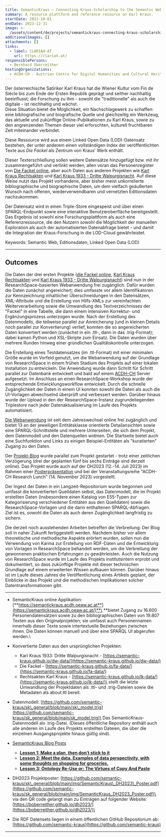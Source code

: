 ```yaml
---
title: SemanticKraus – Connecting Kraus-Scholarship to the Semantic Web
summary: A resource plattform and reference resource on Karl Kraus.
startDate: 2022-10-01
endDate: 2023-12-31
image: >-
  /assets/content/de/projects/semantickraus-connecting-kraus-scholarship-semantic-web/image.png
additionalImages: []
attachments: []
links:
  - label: CLARIAH-AT
    url: https://clariah.at/
responsiblePersons:
  - Bernhard Oberreither
hostingOrganizations:
  - ACDH-CH - Austrian Centre for Digital Humanities and Cultural Heritage
---
```

Der österreichische Satiriker Karl Kraus hat die Wiener Kultur vom Fin de Siècle bis zum Ende der Ersten Republik geprägt und seither nachhaltig beeinflusst; die Forschung zu ihm - sowohl die "traditionelle" als auch die digitale - ist reichhaltig und wächst. \
Diese Situation bietet die Möglichkeit, ein Nachschlagewerk zu schaffen: eine bibliografische und biografische Quelle und gleichzeitig ein Werkzeug, das aktuelle und zukünftige Online-Publikationen zu Karl Kraus, sowie zu den angrenzenden Themen dieser viel erforschten, kulturell fruchtbaren Zeit miteinander verbindet.

Diese Ressource wird aus einem Linked Open Data (LOD)-Datensatz bestehen, der unter anderem einen vollständigen Index der veröffentlichten Texte aus *Die Fackel* als Zentrum von Kraus' Werk enthält.

Dieser Texterschließung sollen weitere Datensätze hinzugefügt bzw. mit ihr zusammengeführt und verlinkt werden, allen voran das Personenregister von [Die Fackel online](https://fackel.oeaw.ac.at/), aber auch Daten aus anderen Projekten wie [Karl Kraus Rechtsakten](https://www.kraus.wienbibliothek.at/legalkraus/) und [Karl Kraus 1933 - Dritte Walpurgisnacht](https://kraus1933.ace.oeaw.ac.at/index.html). Auf diese Weise nutzt das Projekt vorhandene, aber bisher meist unkorrelierte bibliographische und biographische Daten, um dem vielfach geäußerten Wunsch nach offenen, wiederverwendbaren und vernetzten Editionsdaten nachzukommen.

Der Datensatz wird in einen Triple-Store eingespeist und über einen SPARQL-Endpunkt sowie eine interaktive Benutzeroberfläche bereitgestellt. Das Ergebnis ist sowohl eine Forschungsplattform als auch eine Referenzressource, die den Nutzern sowohl die Möglichkeit der manuellen Exploration als auch der automatisierten Datenabfrage bietet - und damit die Integration der Kraus-Forschung in die LOD-Cloud gewährleistet.

Keywords: Semantic Web, Editionsdaten, Linked Open Data (LOD)

---

## Outcomes

Die Daten der drei ersten Projekte ([die Fackel online](https://fackel.oeaw.ac.at/), [Karl Kraus Rechtsakten](https://www.kraus.wienbibliothek.at/legalkraus/) und [Karl Kraus 1933 - Dritte Walpurgisnacht](https://kraus1933.ace.oeaw.ac.at/index.html)) sind nun in der ResearchSpace-basierten Webanwendung frei zugänglich. Dafür wurden die Daten zunächst angereichert; dies umfasste vor allem Identifikatoren zur Kennzeichnung inhaltlicher Überschneidungen in den Datensätzen, XML-Attribute und die Erstellung von Hilfs-XMLs zur vereinfachten Weiterverarbeitung sowie die Umwandlung des Textverzeichnisses der "Fackel" in eine Tabelle, die dann einem intensiven Korrektur- und Ergänzungsprozess unterzogen wurde. Nach der Erstellung des Datenmodells, die teilweise parallel zur Anreicherung (und in kleinen Details noch parallel zur Konvertierung) verlief, konnten die so angereicherten Daten konvertiert werden (zunächst in ein .ttl-, dann in das .trig-Format); dabei kamen Python und XSL-Skripte zum Einsatz. Die Daten wurden über mehrere Runden hinweg einer gründlichen Qualitätskontrolle unterzogen.

Die Erstellung eines Testdatensatzes (im .ttl-Format) mit einer minimalen Größe wurde im Vorfeld genutzt, um die Webanwendung auf der Grundlage von ResearchSpace in einem frühen Stadium des Projekts auf einer lokalen Installation zu entwickeln. Die Anwendung wurde dann Schritt für Schritt parallel zur Datenbank entwickelt und bald auf einem [ACDH-CH](/austrian-academy-of-sciences) Server aufgesetzt. Im Anschluss an einen ResearchSpace-Workshop wurde der entsprechende Entwicklungsworkflow entwickelt. Durch die schnelle Zugänglichkeit der Daten in einem UI konnten sowohl die Daten als auch die UI-Vorlagen abwechselnd überprüft und verbessert werden. Darüber hinaus wurde der Upload in den der ResearchSpace-Instanz zugrundeliegenden Triplestore nach jeder Datenaktualisierung im Laufe des Projekts automatisiert.

[Die Webanwendung](https://semantickraus.acdh.oeaw.ac.at/resource/app:Start) ist seit dem Jahreswechsel online frei zugänglich und bietet 13 an der jeweiligen Entitätsklasse orientierte Detailansichten sowie eine SPARQL-Schnittstelle und mehrere Unterseiten, die sich dem Projekt, dem Datenmodell und den Datenquellen widmen. Die Startseite bietet auch eine Suchfunktion und Links zu einigen Beispiel-Entitäten als "kuratierten" Zugang zu den Daten.

Der [Projekt-Blog](https://howto.acdh.oeaw.ac.at/de/curricula/semantickraus-a-blogpost-series) wurde parallel zum Projekt gestartet - trotz einer zeitlichen Verzögerung (drei der geplanten fünf bis sechs Einträge sind derzeit online). Das Projekt wurde auch auf der DH2023 (12.-14. Juli 2023) im Rahmen einer [Posterpräsentation](https://github.com/semantic-kraus/sk_general/blob/main/img/SemanticKraus_DH2023_Poster.pdf) und bei der Veranstaltungsreihe "ACDH-CH Research Lunch" (14. November 2023) vorgestellt.

Der Ingest der Daten in ein Langzeit-Repositorium wurde begonnen und umfasst die konvertierten Quelldaten selbst, das Datenmodell, die im Projekt erstellten Daten (insbesondere einen Katalog von E55-Typen zur Kategorisierung verschiedener Entitäten aus den Quelldaten) sowie die ResearchSpace-Vorlagen und die darin enthaltenen SPARQL-Abfragen. \
Ziel ist es, sowohl die Daten als auch deren Zugänglichkeit langfristig zu sichern.

Die derzeit noch ausstehenden Arbeiten betreffen die Verbreitung: Der Blog soll in naher Zukunft fertiggestellt werden. Nachdem bisher vor allem theoretische und methodische Aspekte erörtert wurden, sollen nun die Verwendung von Karma zur Erstellung von RDF-Daten und die Entwicklung von Vorlagen in ResearchSpace behandelt werden, um die Verbreitung der gewonnenen praktischen Erfahrungen zu gewährleisten. Auch die Nutzung von ResearchSpace wurde im Laufe des Projekts institutsintern erprobt und dokumentiert, so dass zukünftige Projekte mit dieser technischen Grundlage auf einem erweiterten Wissen aufbauen können. Darüber hinaus ist im Laufe dieses Jahres die Veröffentlichung eines Artikels geplant, der Einblicke in das Projekt und die methodischen Implikationen solcher Datentransformationen gibt.

---

* SemanticKraus online Applikation: [**https://semantickraus.acdh.oeaw.ac.at**](https://semantickraus.acdh.oeaw.ac.at/)**\
  **bietet Zugang zu 16.600 Personendatensätzen sowie zu den bibliographischen Daten von 19.807 Texten aus den Originalprojekten; sie umfasst auch Personennamen innerhalb dieser Texte sowie intertextuelle Beziehungen zwischen ihnen. Die Daten können manuell und über eine SPARQL UI abgerufen werden.\

* Konvertierte Daten aus den ursprünglichen Projekten:
  * Karl Kraus 1933: Dritte Walpurgisnacht - [https://semantic-kraus.github.io/dw-data/](https://semantic-kraus.github.io/dw-data/)
  * Die Fackel - [https://semantic-kraus.github.io/fa-data/](https://semantic-kraus.github.io/fa-data/)
  * Rechtsakten Karl Kraus - [https://semantic-kraus.github.io/lk-data/](https://semantic-kraus.github.io/lk-data/)\
    stellt die letzte Umwandlung der Projektdaten als .ttl- und .trig-Dateien sowie die Metadaten als about.ttl bereit.



* Datenmodell: [https://github.com/semantic-kraus/sk\_general/blob/main/sk\_model.trig](https://github.com/semantic-kraus/sk_general/blob/main/sk_model.trig)\
  Das SemanticKraus-Datenmodell als .trig-Datei. (Dieses öffentliche Repository enthält auch alle anderen im Laufe des Projekts erstellten Dateien, die über die einzelnen Ausgangsprojekte hinaus gültig sind).



* [SemanticKraus Blog Posts](https://howto.acdh.oeaw.ac.at/de/curricula/semantickraus-a-blogpost-series)
  * [**Lesson 1: Make a plan, then don’t stick to it**](https://howto.acdh.oeaw.ac.at/de/resource/posts/lesson-1-make-a-plan)
  * [**Lesson 2: Meet the data. Examples of data perspectivity, with some thoughts on shopping for groceries.**](https://howto.acdh.oeaw.ac.at/de/resource/posts/lesson-2-meet-the-data)
  * [**Lesson 3: Ontology Re-Use or: The Virtues of Copy And Paste**](https://howto.acdh.oeaw.ac.at/de/resource/posts/lesson-3-copy-and-paste)



* DH2023 Projektposter: [https://github.com/semantic-kraus/sk\_general/blob/main/img/SemanticKraus\_DH2023\_Poster.pdf](https://github.com/semantic-kraus/sk_general/blob/main/img/SemanticKraus_DH2023_Poster.pdf)\
  via den QR code gelangt man zu Einträgen auf folgender Website: [https://boberreither.github.io/dh2023/](https://boberreither.github.io/dh2023/)\

* Die RDF Datensets liegen in einem öffentlichen GitHub Repositorium ab: [https://github.com/semantic-kraus](https://github.com/semantic-kraus)

---

<LinkButton label="weitere CLARIAH-AT Projekte" href="/project-funding" />

<LinkButton label="alle DHA Projekte" href="/projects" />
